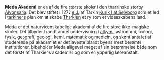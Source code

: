 {{title:Meda}}
{{author:Laura Holmegaard}}
{{timestamp:2010-01-15T10:40:40Z}}
{{copyright:Meda}}
'''Meda Akademi''' er en af de fire største skoler i den tharkinske storby [[Alvonsaria]]. Det blev stiftet i 1272 [[e.J.]] af Tarkin [[Kurik I af Sølvborg]] som et led i [[tarkin|tarkinens]] plan om at skabe [[Tharkien]] et ry som et videnskabens land.

Meda er det naturvidenskabelige akademi af de fire store ikke-magiske skoler. Det tilbyder blandt andet undervisning i [[alkymi]], astronomi, biologi, fysik, geografi, geologi, kemi, matematik og medicin, og skønt antallet af studerende på akademiet er det laveste blandt byens mest berømte institutioner, bibeholder Meda alligevel meget af sin berømmelse både som det første af Tharkiens akademier og som en ypperlig læreanstalt.